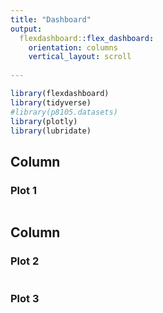 ```yaml
---
title: "Dashboard"
output: 
  flexdashboard::flex_dashboard:
    orientation: columns
    vertical_layout: scroll
    
---
```


```r
library(flexdashboard)
library(tidyverse)
#library(p8105.datasets)
library(plotly)
library(lubridate)

```

Column {data-width=600}
-----------------------------------------------------------------------

### Plot 1

```r

```


Column {data-width=400}
-----------------------------------------------------------------------

### Plot 2

```r

```

### Plot 3

```r

```

